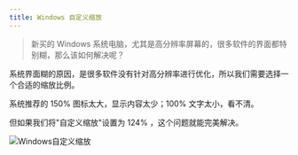 ```yaml
---
title: Windows 自定义缩放
---
```


> 新买的 Windows 系统电脑，尤其是高分辨率屏幕的，很多软件的界面都特别糊，那么该如何解决呢？

系统界面糊的原因，是很多软件没有针对高分辨率进行优化，所以我们需要选择一个合适的缩放比例。

系统推荐的 150% 图标太大，显示内容太少；100% 文字太小，看不清。

但如果我们将"自定义缩放"设置为 124% ，这个问题就能完美解决。

![Windows自定义缩放](https://img.dava.cc/img/Windows自定义缩放.png)

